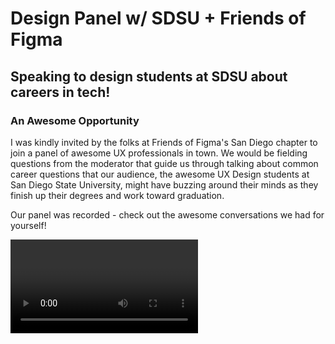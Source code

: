 
<HeaderImage image="/blog/sdsu-friends-of-figma/cover.png" />

# Design Panel w/ SDSU + Friends of Figma

## Speaking to design students at SDSU about careers in tech!

<MetadataBar date="April 2022" category="Mentoring" />

### An Awesome Opportunity

I was kindly invited by the folks at Friends of Figma's San Diego chapter to join a panel of awesome UX professionals in town. We would be fielding questions from the moderator that guide us through talking about common career questions that our audience, the awesome UX Design students at San Diego State University, might have buzzing around their minds as they finish up their degrees and work toward graduation.

Our panel was recorded - check out the awesome conversations we had for yourself!

<Video url="https://www.youtube.com/embed/MdwRX0MwtFE?si=WEJp_882XX2zWQVd" />
